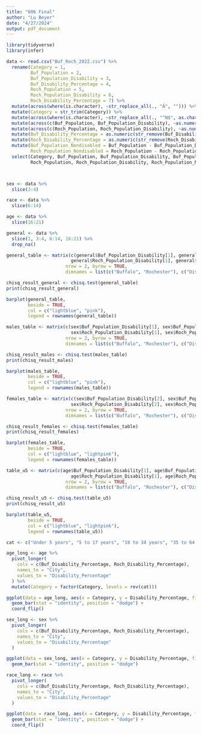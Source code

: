 ---
title: "606 Final"
author: "Lu Beyer"
date: "4/27/2024"
output: pdf_document
---


```{r}
library(tidyverse)
library(infer)

data <- read.csv("Buf_Roch_2022.csv") %>% 
  rename(Category = 1,
         Buf_Population = 2,
         Buf_Population_Disability = 3,
         Buf_Disability_Percentage = 4,
         Roch_Population = 5,
         Roch_Population_Disability = 6,
         Roch_Disability_Percentage = 7) %>% 
  mutate(across(where(is.character), ~str_replace_all(., "Â", ""))) %>%
  mutate(Category = str_trim(Category)) %>% 
  mutate(across(where(is.character), ~str_replace_all(., "^N$", as.character(NA)))) %>% 
  mutate(across(c(Buf_Population, Buf_Population_Disability), ~as.numeric(str_replace_all(., ",", "")))) %>% 
  mutate(across(c(Roch_Population, Roch_Population_Disability), ~as.numeric(str_replace_all(., ",", "")))) %>% 
  mutate(Buf_Disability_Percentage = as.numeric(str_remove(Buf_Disability_Percentage, "%")) / 100) %>% 
  mutate(Roch_Disability_Percentage = as.numeric(str_remove(Roch_Disability_Percentage, "%")) / 100) %>% 
  mutate(Buf_Population_Nondisabled = Buf_Population - Buf_Population_Disability,
         Roch_Population_Nondisabled = Roch_Population - Roch_Population_Disability) %>% 
  select(Category, Buf_Population, Buf_Population_Disability, Buf_Population_Nondisabled, Buf_Disability_Percentage,
         Roch_Population, Roch_Population_Disability, Roch_Population_Nondisabled, Roch_Disability_Percentage)



sex <- data %>% 
  slice(3:4)

race <- data %>% 
  slice(6:14)

age <- data %>% 
  slice(16:21)

general <- data %>% 
  slice(1, 3:4, 6:14, 16:21) %>% 
  drop_na()
```

```{r}
general_table <- matrix(c(general$Buf_Population_Disability[1], general$Buf_Population_Nondisabled[1],
                        general$Roch_Population_Disability[1], general$Roch_Population_Nondisabled[1]),
                      nrow = 2, byrow = TRUE,
                      dimnames = list(c("Buffalo", "Rochester"), c("Disability", "No Disability")))

chisq_result_general <- chisq.test(general_table)
print(chisq_result_general)
```

```{r}
barplot(general_table,
        beside = TRUE, 
        col = c("lightblue", "pink"),
        legend = rownames(general_table))

```

```{r}
males_table <- matrix(c(sex$Buf_Population_Disability[1], sex$Buf_Population_Nondisabled[1],
                        sex$Roch_Population_Disability[1], sex$Roch_Population_Nondisabled[1]),
                      nrow = 2, byrow = TRUE,
                      dimnames = list(c("Buffalo", "Rochester"), c("Disability", "No Disability")))

chisq_result_males <- chisq.test(males_table)
print(chisq_result_males)
```
```{r}
barplot(males_table,
        beside = TRUE, 
        col = c("lightblue", "pink"),
        legend = rownames(males_table))
```

```{r}
females_table <- matrix(c(sex$Buf_Population_Disability[2], sex$Buf_Population_Nondisabled[2],
                        sex$Roch_Population_Disability[2], sex$Roch_Population_Nondisabled[2]),
                      nrow = 2, byrow = TRUE,
                      dimnames = list(c("Buffalo", "Rochester"), c("Disability", "No Disability")))

chisq_result_females <- chisq.test(females_table)
print(chisq_result_females)
```
```{r}
barplot(females_table,
        beside = TRUE, 
        col = c("lightblue", "lightpink"),
        legend = rownames(females_table))

```


```{r}
table_u5 <- matrix(c(age$Buf_Population_Disability[1], age$Buf_Population_Nondisabled[1],
                        age$Roch_Population_Disability[1], age$Roch_Population_Nondisabled[1]),
                      nrow = 2, byrow = TRUE,
                      dimnames = list(c("Buffalo", "Rochester"), c("Disability", "No Disability")))

chisq_result_u5 <- chisq.test(table_u5)
print(chisq_result_u5)
```
```{r}
barplot(table_u5,
        beside = TRUE, 
        col = c("lightblue", "lightpink"),
        legend = rownames(table_u5))

```





```{r}
cat <- c("Under 5 years", "5 to 17 years", "18 to 34 years", "35 to 64 years", "65 to 74 years", "75 years and over")

age_long <- age %>%
  pivot_longer(
    cols = c(Buf_Disability_Percentage, Roch_Disability_Percentage),
    names_to = "City",
    values_to = "Disability_Percentage"
  ) %>%
  mutate(Category = factor(Category, levels = rev(cat))) 

ggplot(data = age_long, aes(x = Category, y = Disability_Percentage, fill = City)) +
  geom_bar(stat = "identity", position = "dodge") +
  coord_flip()
```

```{r}
sex_long <- sex %>%
  pivot_longer(
    cols = c(Buf_Disability_Percentage, Roch_Disability_Percentage),
    names_to = "City",
    values_to = "Disability_Percentage"
  )

ggplot(data = sex_long, aes(x = Category, y = Disability_Percentage, fill = City)) +
  geom_bar(stat = "identity", position = "dodge")
```

```{r}
race_long <- race %>%
  pivot_longer(
    cols = c(Buf_Disability_Percentage, Roch_Disability_Percentage),
    names_to = "City",
    values_to = "Disability_Percentage"
  )

ggplot(data = race_long, aes(x = Category, y = Disability_Percentage, fill = City)) +
  geom_bar(stat = "identity", position = "dodge") +
  coord_flip()
```
